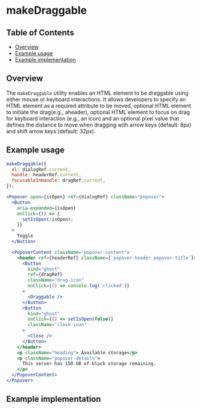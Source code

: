
# makeDraggable

## Table of Contents

- [Overview](#overview)
- [Example usage](#example-usage)
- [Example implementation](#example-implementation)

## Overview

The `makeDraggable` utility enables an HTML element to be draggable using either
mouse or keyboard interactions. It allows developers to specify an HTML element as a required attribute to be moved, 
optional HTML element to initiate the drag(e.g., aheader), optional HTML element to focus on drag for keyboard interaction (e.g.,
an icon) and an optional pixel value that defines the distance to move when
dragging with arrow keys (default: 8px) and shift arrow keys (default: 32px).

## Example usage

```jsx
makeDraggable({
  el: dialogRef.current,
  handle: headerRef.current,
  focusableInHandle: dragRef.current,
});
```

```jsx
<Popover open={isOpen} ref={dialogRef} className="popover">
  <Button
    aria-expanded={isOpen}
    onClick={() => {
      setIsOpen(!isOpen);
    }}
  >
    Toggle
  </Button>

  <PopoverContent className="popover-content">
    <header ref={headerRef} className={`popover-header popover-title`}>
      <Button
        kind="ghost"
        ref={dragRef}
        className="drag-icon"
        onClick={() => console.log('clicked')}
      >
        <Draggable />
      </Button>
      <Button
        kind="ghost"
        onClick={() => setIsOpen(false)}
        className="close-icon"
      >
        <Close />
      </Button>
    </header>
    <p className="heading"> Available storage</p>
    <p className="popover-details">
      This server has 150 GB of block storage remaining.
    </p>
  </PopoverContent>
</Popover>
```

## Example implementation

<Canvas>
  <Story of={makeDraggableStories.DraggablePopover} />
</Canvas>
